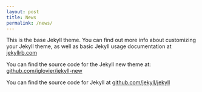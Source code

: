 ```yaml
---
layout: post
title: News
permalink: /news/
---
```


This is the base Jekyll theme. You can find out more info about customizing your Jekyll theme, as well as basic Jekyll usage documentation at [jekyllrb.com](http://jekyllrb.com/)

You can find the source code for the Jekyll new theme at: [github.com/jglovier/jekyll-new](https://github.com/jglovier/jekyll-new)

You can find the source code for Jekyll at [github.com/jekyll/jekyll](https://github.com/jekyll/jekyll)
